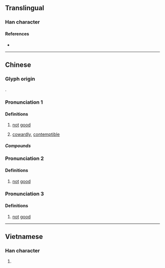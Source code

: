 {{character info/new}}
==Translingual==

===Han character===
{{Han char|rn=39|rad=子|as=07|sn=10|four=10447|canj=MFVND|ids=⿱不好}}

====References====
* {{Han ref|kx=0280.010|dkj=06989|dj=0548.210|hdz=80018.100|uh=5B6C|ud=23404|bh=D165|bd=53605}}

----

==Chinese==
{{zh-forms}}

===Glyph origin===
{{Han etym}}
{{Han compound|不|好|t1=no, not|t2=good, well|ls=ic}}.

===Pronunciation 1===
{{zh-pron
|m=nāo
|c=naau6
|mn-t=nao1
|cat=a
}}

====Definitions====
{{zh-hanzi}}

# {{lb|zh|informal|regional}} [[not]] [[good]]
# [[cowardly]], [[contemptible]]

=====Compounds=====
{{zh-der|孬種}}

===Pronunciation 2===
{{zh-pron
|c=bou2
|mn=oāi
|mn-t=mo2
|cat=a
}}

====Definitions====
{{zh-hanzi}}

# {{lb|zh|informal|regional}} [[not]] [[good]]
#: {{zh-x|好 抑是 孬|good or not|MN-T|tr=ho2 a1 si6 '''mo2'''}}
===Pronunciation 3===
{{rfp|zh|pie}}
====Definitions====
{{zh-hanzi}}

# {{lb|zh|Sichuan}} [[not]] [[good]]
{{attention|zh|needs checking}}

----

==Vietnamese==

===Han character===
{{vi-hantu|[[nao]]|rs=子07}}

# {{rfdef|vi|sort=子07}}